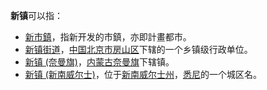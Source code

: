'''新镇'''可以指：

* [[新市鎮|新市鎮]]，指新开发的市鎮，亦即計畫都市。
* [[新镇街道|新镇街道]]，[[中国|中国]][[北京市|北京市]][[房山区|房山区]]下辖的一个乡镇级行政单位。
* [[新镇_(奈曼旗)|新镇 (奈曼旗)]]，[[内蒙古自治区|内蒙古]][[奈曼旗|奈曼旗]]下辖镇。
* [[新镇_(新南威尔士)|新镇 (新南威尔士)]]，位于[[新南威尔士州|新南威尔士州]]，[[悉尼|悉尼]]的一个城区名。 


{{disambig|X新镇|Cat=二字地名消歧义}}